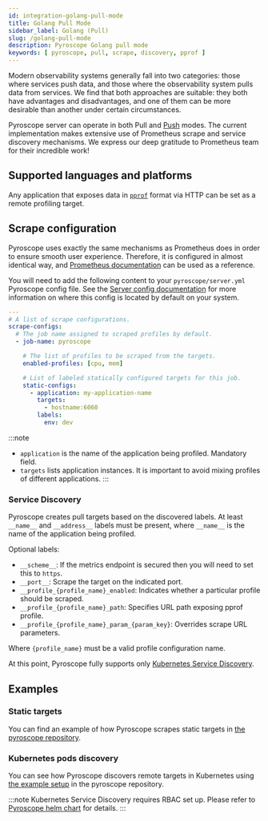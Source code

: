 ```yaml
---
id: integration-golang-pull-mode
title: Golang Pull Mode
sidebar_label: Golang (Pull)
slug: /golang-pull-mode
description: Pyroscope Golang pull mode
keywords: [ pyroscope, pull, scrape, discovery, pprof ]
---
```


Modern observability systems generally fall into two categories: those where services push data, and those where the
observability system pulls data from services. We find that both approaches are suitable: they both have advantages
and disadvantages, and one of them can be more desirable than another under certain circumstances.

Pyroscope server can operate in both Pull and [Push](/docs/golang) modes. The current implementation makes extensive use of Prometheus
scrape and service discovery mechanisms. We express our deep gratitude to Prometheus team for their incredible work!

## Supported languages and platforms

Any application that exposes data in [`pprof`](https://github.com/google/pprof/blob/master/doc/README.md) format via HTTP can be set as a remote profiling target.

## Scrape configuration

Pyroscope uses exactly the same mechanisms as Prometheus does in order to ensure smooth user experience. Therefore, it
is configured in almost identical way, and [Prometheus documentation](https://prometheus.io/docs/prometheus/latest/configuration/configuration/#scrape_config)
can be used as a reference.

You will need to add the following content to your `pyroscope/server.yml` Pyroscope config file. See the [Server config documentation](/docs/server-configuration#configuration-file) for more information on where this config is located by default on your system.

```yaml
---
# A list of scrape configurations.
scrape-configs:
  # The job name assigned to scraped profiles by default.
  - job-name: pyroscope

    # The list of profiles to be scraped from the targets.
    enabled-profiles: [cpu, mem]

    # List of labeled statically configured targets for this job.
    static-configs:
      - application: my-application-name
        targets:
          - hostname:6060
        labels:
          env: dev
```

:::note
 * `application` is the name of the application being profiled. Mandatory field.
 * `targets` lists application instances. It is important to avoid mixing profiles of different applications.
:::

### Service Discovery

Pyroscope creates pull targets based on the discovered labels. At least `__name__` and `__address__` labels must be
present, where `__name__` is the name of the application being profiled.

Optional labels:
* `__scheme__`: If the metrics endpoint is secured then you will need to set this to `https`.
* `__port__`: Scrape the target on the indicated port.
* `__profile_{profile_name}_enabled`: Indicates whether a particular profile should be scraped.
* `__profile_{profile_name}_path`: Specifies URL path exposing pprof profile.
* `__profile_{profile_name}_param_{param_key}`: Overrides scrape URL parameters.

Where `{profile_name}` must be a valid profile configuration name.

At this point, Pyroscope fully supports only [Kubernetes Service Discovery](https://prometheus.io/docs/prometheus/latest/configuration/configuration/#kubernetes_sd_config).

## Examples

### Static targets

You can find an example of how Pyroscope scrapes static targets in
[the pyroscope repository](https://github.com/pyroscope-io/pyroscope/tree/main/examples/pull/static).

### Kubernetes pods discovery

You can see how Pyroscope discovers remote targets in Kubernetes using
[the example setup](https://github.com/pyroscope-io/pyroscope/tree/main/examples/pull/kubernetes) in the pyroscope repository.

:::note
Kubernetes Service Discovery requires RBAC set up. Please refer to
[Pyroscope helm chart](https://github.com/pyroscope-io/helm-chart) for details.
:::
